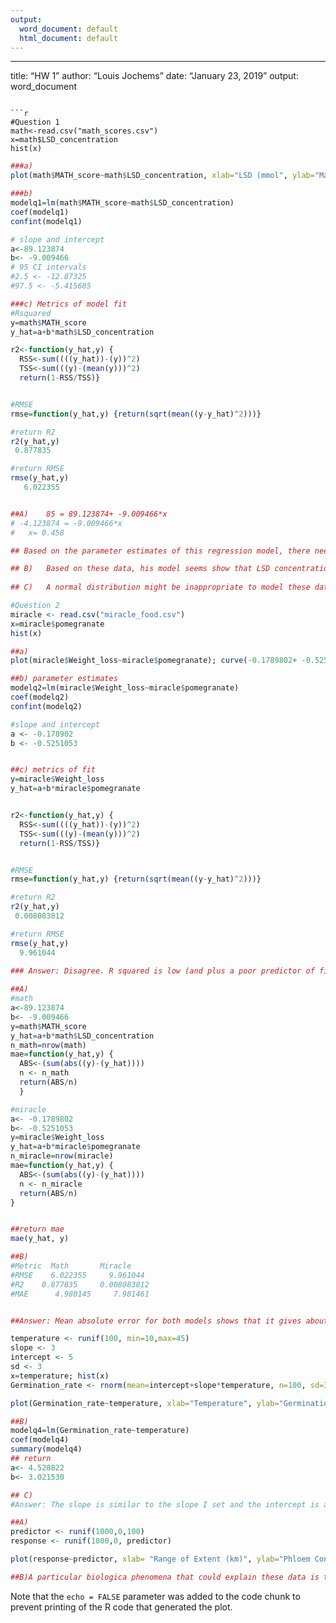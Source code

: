 ---
output:
  word_document: default
  html_document: default
---
---
title: "HW 1"
author: "Louis Jochems"
date: "January 23, 2019"
output: word_document

```

```{r Question 1}

#Question 1
math<-read.csv("math_scores.csv")
x=math$LSD_concentration
hist(x)
```
``` {r queston 1 plot, echo = FALSE}
###a)
plot(math$MATH_score~math$LSD_concentration, xlab="LSD (mmol", ylab="Math Score(percent)"); curve(89.123874+ -9.009466*x, add=T)
```

```{r rest of question 1}
###b)
modelq1=lm(math$MATH_score~math$LSD_concentration)
coef(modelq1)
confint(modelq1)

# slope and intercept
a<-89.123874
b<- -9.009466
# 95 CI intervals
#2.5 <- -12.87325
#97.5 <- -5.415685

###c) Metrics of model fit
#Rsquared 
y=math$MATH_score
y_hat=a+b*math$LSD_concentration

r2<-function(y_hat,y) {
  RSS<-sum((((y_hat))-(y))^2)
  TSS<-sum(((y)-(mean(y)))^2)
  return(1-RSS/TSS)}


#RMSE 
rmse=function(y_hat,y) {return(sqrt(mean((y-y_hat)^2)))}

#return R2
r2(y_hat,y)
 0.877835

#return RMSE
rmse(y_hat,y)
   6.022355


##A)	85 = 89.123874+ -9.009466*x
# -4.123874 = -9.009466*x
#	x= 0.458 

## Based on the parameter estimates of this regression model, there needs to be a max 		level of 0.458 ug/kg tissue of LSD to ensure a score of >85%. 

## B)	Based on these data, his model seems show that LSD concentration predicts Math Score fairly well. There is a high R^2 and then sig p value, and the range of the confidence intervals is large and far from zero. However, this indicates a low sample size (n=7).
	
## C)	A normal distribution might be inappropriate to model these data because of a small sample size and these data are continuous, but will only fall between 0 and 100. 
```



``` {r Question 2}
#Question 2 
miracle <- read.csv("miracle_food.csv")
x=miracle$pomegranate
hist(x)
```

```{r question 2 plot, echo= "false"}
##a)
plot(miracle$Weight_loss~miracle$pomegranate); curve(-0.1789802+ -0.5251053*x, add=T)
```

``` {r rest of question 2}
##b) parameter estimates
modelq2=lm(miracle$Weight_loss~miracle$pomegranate)
coef(modelq2)
confint(modelq2)

#slope and intercept 
a <- -0.178902
b <- -0.5251053


##c) metrics of fit
y=miracle$Weight_loss
y_hat=a+b*miracle$pomegranate


r2<-function(y_hat,y) {
  RSS<-sum((((y_hat))-(y))^2)
  TSS<-sum(((y)-(mean(y)))^2)
  return(1-RSS/TSS)}


#RMSE 
rmse=function(y_hat,y) {return(sqrt(mean((y-y_hat)^2)))}

#return R2
r2(y_hat,y)
 0.008083812

#return RMSE
rmse(y_hat,y)
  9.961044
  
### Answer: Disagree. R squared is low (and plus a poor predictor of fit anyways) indicating that there is little association between the two variables, there is high variance (both explained and unexplained) in the data, residual standard error is high, and CI intervals are only slightly negative. 
```

``` {r question 3}
##A)
#math
a<-89.123874
b<- -9.009466
y=math$MATH_score
y_hat=a+b*math$LSD_concentration
n_math=nrow(math)
mae=function(y_hat,y) {
  ABS<-(sum(abs((y)-(y_hat))))
  n <- n_math
  return(ABS/n)
  }

#miracle
a<- -0.1789802
b<- -0.5251053
y=miracle$Weight_loss
y_hat=a+b*miracle$pomegranate
n_miracle=nrow(miracle)
mae=function(y_hat,y) {
  ABS<-(sum(abs((y)-(y_hat))))
  n <- n_miracle
  return(ABS/n)
}


##return mae 
mae(y_hat, y)

##B)
#Metric	 Math	    Miracle 
#RMSE	 6.022355	  9.961044
#R2	   0.877835	    0.008083812
#MAE	  4.980145	   7.981461


##Answer: Mean absolute error for both models shows that it gives about equal weight to all errors compared to RMSE that is higher for both models because of given weight to larger errors, especially with the case of the Miracle model. These metrics (with the exception of the R^2 for the LSD & Math Scores model) indicate that our models are fairly weak with a considerable amount of error. 

```

```{r question 4}
temperature <- runif(100, min=10,max=45)
slope <- 3
intercept <- 5
sd <- 3
x=temperature; hist(x)
Germination_rate <- rnorm(mean=intercept+slope*temperature, n=100, sd=3)
```

``` {r question 4 plot, echo=FALSE}
plot(Germination_rate~temperature, xlab="Temperature", ylab="Germination Rate (mm/day)"); curve(5+ 3*x,add=T)
```

``` {r rest of question 4 }
##B)
modelq4=lm(Germination_rate~temperature)
coef(modelq4)
summary(modelq4)
## return 
a<- 4.528822    
b<- 3.021530

## C) 
#Answer: The slope is similar to the slope I set and the intercept is about 0.5 off of my parameter estimate, likely due to the considerable Residual Std. Error of about 3.3 (I set a sigma of 3). 
```


``` {r question 5}
##A)
predictor <- runif(1000,0,100)
response <- runif(1000,0, predictor)
```
```{r question 5 plot, echo=FALSE}
plot(response~predictor, xlab= "Range of Extent (km)", ylab="Phloem Concentration (mM)")
```
``` {r rest of question 5} 
##B)A particular biologica phenomena that could explain these data is the increasing range extent of a plant species results in the increase in variance of a particular trait, such as sap content of a tree species. Among a population within a given area, the variation of sap content might have considerably less variation as a selective pressure may particular narrow range of sap content phenotypes among those individuals. When you increase the range of the species in question (especially if it's a generalist species) then you may observe more variation in sap content due to more likely variation in microhabitats, or selective pressures, that could result in a high variation of sap content for this species as a whole. There tend to be many spatial and temporal (autocorrelation) examples wherein heteroscedasticity increases as a function of increase of the predictor variable. 
```


Note that the `echo = FALSE` parameter was added to the code chunk to prevent printing of the R code that generated the plot.
